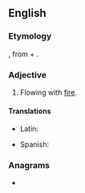 ==English==

===Etymology===
{{der|en|la|ignifluus}}, from {{m|la|ignis||fire}} + {{m|la|fluere||to flow}}.

{{rfp|en}}
===Adjective===
{{en-adj|-}}

# {{lb|en|obsolete}} Flowing with [[fire]].
#: {{rfquotek|en|Cockerman}}

====Translations====
{{trans-top|flowing with fire}}
* Latin: {{t|la|ignifluus}}
{{trans-mid}}
* Spanish: {{t|es|ignífluo}}
{{trans-bottom}}

===Anagrams===
* {{anagrams|en|a=fgiilnosuu|fuliginous}}